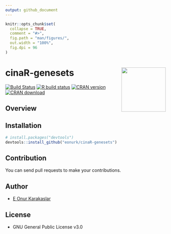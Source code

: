 ```yaml
---
output: github_document
---
```


<!-- README.md is generated from README.Rmd. Please edit that file -->

```r
knitr::opts_chunk$set(
  collapse = TRUE,
  comment = "#>",
  fig.path = "man/figures/",
  out.width = "100%",
  fig.dpi = 96
)
```

# cinaR-genesets <a href='https://eonurk.github.io/cinaR/'><img src='man/figures/cinaR.png' align="right" height="139" /></a>


<!-- badges: start -->
[![Build Status](https://travis-ci.com/eonurk/cinaR.svg?branch=master)](https://travis-ci.com/eonurk/cinaR)
[![R build status](https://github.com/eonurk/cinaR/workflows/R-CMD-check/badge.svg)](https://github.com/eonurk/cinaR/actions)
[![CRAN version](https://www.r-pkg.org/badges/version/cinaR)](https://cran.r-project.org/package=cinaR)
[![CRAN download](https://cranlogs.r-pkg.org/badges/cinaR?color=orange)](https://cran.r-project.org/package=cinaR?color=orange)
<!-- badges: end -->

## Overview


## Installation
```r
# install.packages("devtools")
devtools::install_github("eonurk/cinaR-genesets")
```


## Contribution

You can send pull requests to make your contributions.

## Author

- [E Onur Karakaslar](https://eonurk.github.io/)

## License

- GNU General Public License v3.0
